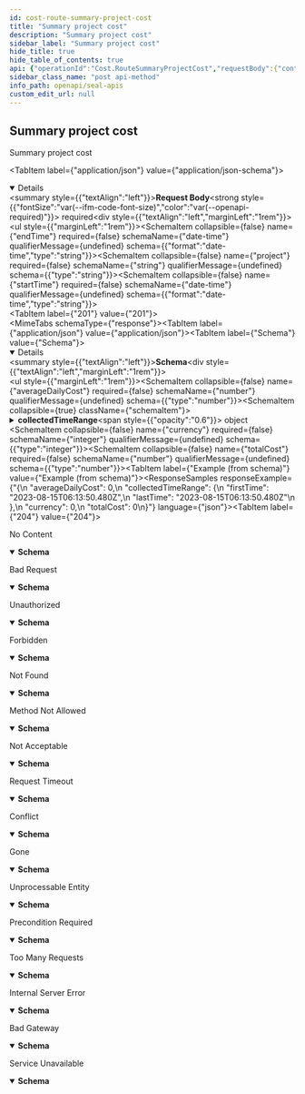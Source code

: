 ```yaml
---
id: cost-route-summary-project-cost
title: "Summary project cost"
description: "Summary project cost"
sidebar_label: "Summary project cost"
hide_title: true
hide_table_of_contents: true
api: {"operationId":"Cost.RouteSummaryProjectCost","requestBody":{"content":{"application/json":{"schema":{"properties":{"endTime":{"format":"date-time","type":"string"},"project":{"type":"string"},"startTime":{"format":"date-time","type":"string"}},"type":"object"}}},"required":true},"responses":{"201":{"content":{"application/json":{"schema":{"properties":{"averageDailyCost":{"type":"number"},"collectedTimeRange":{"properties":{"firstTime":{"format":"date-time","type":"string"},"lastTime":{"format":"date-time","type":"string"}},"type":"object","title":"view.CollectedTimeRange.json"},"currency":{"type":"integer"},"totalCost":{"type":"number"}},"type":"object"}}}},"204":{"content":{"application/json":{"schema":{"properties":{"message":{"type":"string"},"status":{"default":"204","type":"integer"},"statusText":{"default":"\"No Content\"","type":"string"}},"required":["status","statusText"]}}},"description":"No Content"},"400":{"content":{"application/json":{"schema":{"properties":{"message":{"type":"string"},"status":{"default":"400","type":"integer"},"statusText":{"default":"\"Bad Request\"","type":"string"}},"required":["status","statusText"]}}},"description":"Bad Request"},"401":{"content":{"application/json":{"schema":{"properties":{"message":{"type":"string"},"status":{"default":"401","type":"integer"},"statusText":{"default":"\"Unauthorized\"","type":"string"}},"required":["status","statusText"]}}},"description":"Unauthorized"},"403":{"content":{"application/json":{"schema":{"properties":{"message":{"type":"string"},"status":{"default":"403","type":"integer"},"statusText":{"default":"\"Forbidden\"","type":"string"}},"required":["status","statusText"]}}},"description":"Forbidden"},"404":{"content":{"application/json":{"schema":{"properties":{"message":{"type":"string"},"status":{"default":"404","type":"integer"},"statusText":{"default":"\"Not Found\"","type":"string"}},"required":["status","statusText"]}}},"description":"Not Found"},"405":{"content":{"application/json":{"schema":{"properties":{"message":{"type":"string"},"status":{"default":"405","type":"integer"},"statusText":{"default":"\"Method Not Allowed\"","type":"string"}},"required":["status","statusText"]}}},"description":"Method Not Allowed"},"406":{"content":{"application/json":{"schema":{"properties":{"message":{"type":"string"},"status":{"default":"406","type":"integer"},"statusText":{"default":"\"Not Acceptable\"","type":"string"}},"required":["status","statusText"]}}},"description":"Not Acceptable"},"408":{"content":{"application/json":{"schema":{"properties":{"message":{"type":"string"},"status":{"default":"408","type":"integer"},"statusText":{"default":"\"Request Timeout\"","type":"string"}},"required":["status","statusText"]}}},"description":"Request Timeout"},"409":{"content":{"application/json":{"schema":{"properties":{"message":{"type":"string"},"status":{"default":"409","type":"integer"},"statusText":{"default":"\"Conflict\"","type":"string"}},"required":["status","statusText"]}}},"description":"Conflict"},"410":{"content":{"application/json":{"schema":{"properties":{"message":{"type":"string"},"status":{"default":"410","type":"integer"},"statusText":{"default":"\"Gone\"","type":"string"}},"required":["status","statusText"]}}},"description":"Gone"},"422":{"content":{"application/json":{"schema":{"properties":{"message":{"type":"string"},"status":{"default":"422","type":"integer"},"statusText":{"default":"\"Unprocessable Entity\"","type":"string"}},"required":["status","statusText"]}}},"description":"Unprocessable Entity"},"428":{"content":{"application/json":{"schema":{"properties":{"message":{"type":"string"},"status":{"default":"428","type":"integer"},"statusText":{"default":"\"Precondition Required\"","type":"string"}},"required":["status","statusText"]}}},"description":"Precondition Required"},"429":{"content":{"application/json":{"schema":{"properties":{"message":{"type":"string"},"status":{"default":"429","type":"integer"},"statusText":{"default":"\"Too Many Requests\"","type":"string"}},"required":["status","statusText"]}}},"description":"Too Many Requests"},"500":{"content":{"application/json":{"schema":{"properties":{"message":{"type":"string"},"status":{"default":"500","type":"integer"},"statusText":{"default":"\"Internal Server Error\"","type":"string"}},"required":["status","statusText"]}}},"description":"Internal Server Error"},"502":{"content":{"application/json":{"schema":{"properties":{"message":{"type":"string"},"status":{"default":"502","type":"integer"},"statusText":{"default":"\"Bad Gateway\"","type":"string"}},"required":["status","statusText"]}}},"description":"Bad Gateway"},"503":{"content":{"application/json":{"schema":{"properties":{"message":{"type":"string"},"status":{"default":"503","type":"integer"},"statusText":{"default":"\"Service Unavailable\"","type":"string"}},"required":["status","statusText"]}}},"description":"Service Unavailable"}},"security":[{"bearerAuth":[]},{"cookieAuth":[]}],"tags":["Costs"],"x-cli-ignore":true,"description":"Summary project cost","extensions":[{"key":"x-cli-ignore","value":true}],"method":"post","path":"/costs/{id}/summary-project-costs","servers":[{"url":"/v1"}],"securitySchemes":{"bearerAuth":{"bearerFormat":"JWT","in":"header","scheme":"bearer","type":"http"},"cookieAuth":{"in":"cookie","name":"seal_session","type":"apiKey"}},"jsonRequestBodyExample":{"endTime":"2023-08-15T06:13:50.456Z","project":"string","startTime":"2023-08-15T06:13:50.456Z"},"info":{"description":"API to manage resources of Seal","title":"Seal APIs","version":null},"postman":{"name":"Summary project cost","description":{"type":"text/plain"},"url":{"path":["costs",":id","summary-project-costs"],"host":["{{baseUrl}}"],"query":[],"variable":[]},"header":[{"key":"Content-Type","value":"application/json"},{"key":"Accept","value":"application/json"}],"method":"POST","body":{"mode":"raw","raw":"\"\"","options":{"raw":{"language":"json"}}},"auth":{"type":"bearer","bearer":[{"type":"any","value":"<Bearer Token>","key":"token"}]}}}
sidebar_class_name: "post api-method"
info_path: openapi/seal-apis
custom_edit_url: null
---
```



## Summary project cost



Summary project cost

<MimeTabs><TabItem label={"application/json"} value={"application/json-schema"}><details style={{}} data-collapsed={false} open={true}><summary style={{"textAlign":"left"}}><strong>Request Body</strong><strong style={{"fontSize":"var(--ifm-code-font-size)","color":"var(--openapi-required)"}}> required</strong></summary><div style={{"textAlign":"left","marginLeft":"1rem"}}></div><ul style={{"marginLeft":"1rem"}}><SchemaItem collapsible={false} name={"endTime"} required={false} schemaName={"date-time"} qualifierMessage={undefined} schema={{"format":"date-time","type":"string"}}></SchemaItem><SchemaItem collapsible={false} name={"project"} required={false} schemaName={"string"} qualifierMessage={undefined} schema={{"type":"string"}}></SchemaItem><SchemaItem collapsible={false} name={"startTime"} required={false} schemaName={"date-time"} qualifierMessage={undefined} schema={{"format":"date-time","type":"string"}}></SchemaItem></ul></details></TabItem></MimeTabs><div><ApiTabs><TabItem label={"201"} value={"201"}><div></div><div><MimeTabs schemaType={"response"}><TabItem label={"application/json"} value={"application/json"}><SchemaTabs><TabItem label={"Schema"} value={"Schema"}><details style={{}} data-collapsed={false} open={true}><summary style={{"textAlign":"left"}}><strong>Schema</strong></summary><div style={{"textAlign":"left","marginLeft":"1rem"}}></div><ul style={{"marginLeft":"1rem"}}><SchemaItem collapsible={false} name={"averageDailyCost"} required={false} schemaName={"number"} qualifierMessage={undefined} schema={{"type":"number"}}></SchemaItem><SchemaItem collapsible={true} className={"schemaItem"}><details style={{}}><summary style={{}}><strong>collectedTimeRange</strong><span style={{"opacity":"0.6"}}> object</span></summary><div style={{"marginLeft":"1rem"}}><SchemaItem collapsible={false} name={"firstTime"} required={false} schemaName={"date-time"} qualifierMessage={undefined} schema={{"format":"date-time","type":"string"}}></SchemaItem><SchemaItem collapsible={false} name={"lastTime"} required={false} schemaName={"date-time"} qualifierMessage={undefined} schema={{"format":"date-time","type":"string"}}></SchemaItem></div></details></SchemaItem><SchemaItem collapsible={false} name={"currency"} required={false} schemaName={"integer"} qualifierMessage={undefined} schema={{"type":"integer"}}></SchemaItem><SchemaItem collapsible={false} name={"totalCost"} required={false} schemaName={"number"} qualifierMessage={undefined} schema={{"type":"number"}}></SchemaItem></ul></details></TabItem><TabItem label={"Example (from schema)"} value={"Example (from schema)"}><ResponseSamples responseExample={"{\n  \"averageDailyCost\": 0,\n  \"collectedTimeRange\": {\n    \"firstTime\": \"2023-08-15T06:13:50.480Z\",\n    \"lastTime\": \"2023-08-15T06:13:50.480Z\"\n  },\n  \"currency\": 0,\n  \"totalCost\": 0\n}"} language={"json"}></ResponseSamples></TabItem></SchemaTabs></TabItem></MimeTabs></div></TabItem><TabItem label={"204"} value={"204"}><div>

No Content

</div><div><MimeTabs schemaType={"response"}><TabItem label={"application/json"} value={"application/json"}><SchemaTabs><TabItem label={"Schema"} value={"Schema"}><details style={{}} data-collapsed={false} open={true}><summary style={{"textAlign":"left"}}><strong>Schema</strong></summary><div style={{"textAlign":"left","marginLeft":"1rem"}}></div><ul style={{"marginLeft":"1rem"}}><SchemaItem collapsible={false} name={"message"} required={false} schemaName={"string"} qualifierMessage={undefined} schema={{"type":"string"}}></SchemaItem><SchemaItem collapsible={false} name={"status"} required={true} schemaName={"integer"} qualifierMessage={undefined} schema={{"default":"204","type":"integer"}}></SchemaItem><SchemaItem collapsible={false} name={"statusText"} required={true} schemaName={"string"} qualifierMessage={undefined} schema={{"default":"\"No Content\"","type":"string"}}></SchemaItem></ul></details></TabItem><TabItem label={"Example (from schema)"} value={"Example (from schema)"}><ResponseSamples responseExample={"{\n  \"message\": \"string\",\n  \"status\": \"204\",\n  \"statusText\": \"\\\"No Content\\\"\"\n}"} language={"json"}></ResponseSamples></TabItem></SchemaTabs></TabItem></MimeTabs></div></TabItem><TabItem label={"400"} value={"400"}><div>

Bad Request

</div><div><MimeTabs schemaType={"response"}><TabItem label={"application/json"} value={"application/json"}><SchemaTabs><TabItem label={"Schema"} value={"Schema"}><details style={{}} data-collapsed={false} open={true}><summary style={{"textAlign":"left"}}><strong>Schema</strong></summary><div style={{"textAlign":"left","marginLeft":"1rem"}}></div><ul style={{"marginLeft":"1rem"}}><SchemaItem collapsible={false} name={"message"} required={false} schemaName={"string"} qualifierMessage={undefined} schema={{"type":"string"}}></SchemaItem><SchemaItem collapsible={false} name={"status"} required={true} schemaName={"integer"} qualifierMessage={undefined} schema={{"default":"400","type":"integer"}}></SchemaItem><SchemaItem collapsible={false} name={"statusText"} required={true} schemaName={"string"} qualifierMessage={undefined} schema={{"default":"\"Bad Request\"","type":"string"}}></SchemaItem></ul></details></TabItem><TabItem label={"Example (from schema)"} value={"Example (from schema)"}><ResponseSamples responseExample={"{\n  \"message\": \"string\",\n  \"status\": \"400\",\n  \"statusText\": \"\\\"Bad Request\\\"\"\n}"} language={"json"}></ResponseSamples></TabItem></SchemaTabs></TabItem></MimeTabs></div></TabItem><TabItem label={"401"} value={"401"}><div>

Unauthorized

</div><div><MimeTabs schemaType={"response"}><TabItem label={"application/json"} value={"application/json"}><SchemaTabs><TabItem label={"Schema"} value={"Schema"}><details style={{}} data-collapsed={false} open={true}><summary style={{"textAlign":"left"}}><strong>Schema</strong></summary><div style={{"textAlign":"left","marginLeft":"1rem"}}></div><ul style={{"marginLeft":"1rem"}}><SchemaItem collapsible={false} name={"message"} required={false} schemaName={"string"} qualifierMessage={undefined} schema={{"type":"string"}}></SchemaItem><SchemaItem collapsible={false} name={"status"} required={true} schemaName={"integer"} qualifierMessage={undefined} schema={{"default":"401","type":"integer"}}></SchemaItem><SchemaItem collapsible={false} name={"statusText"} required={true} schemaName={"string"} qualifierMessage={undefined} schema={{"default":"\"Unauthorized\"","type":"string"}}></SchemaItem></ul></details></TabItem><TabItem label={"Example (from schema)"} value={"Example (from schema)"}><ResponseSamples responseExample={"{\n  \"message\": \"string\",\n  \"status\": \"401\",\n  \"statusText\": \"\\\"Unauthorized\\\"\"\n}"} language={"json"}></ResponseSamples></TabItem></SchemaTabs></TabItem></MimeTabs></div></TabItem><TabItem label={"403"} value={"403"}><div>

Forbidden

</div><div><MimeTabs schemaType={"response"}><TabItem label={"application/json"} value={"application/json"}><SchemaTabs><TabItem label={"Schema"} value={"Schema"}><details style={{}} data-collapsed={false} open={true}><summary style={{"textAlign":"left"}}><strong>Schema</strong></summary><div style={{"textAlign":"left","marginLeft":"1rem"}}></div><ul style={{"marginLeft":"1rem"}}><SchemaItem collapsible={false} name={"message"} required={false} schemaName={"string"} qualifierMessage={undefined} schema={{"type":"string"}}></SchemaItem><SchemaItem collapsible={false} name={"status"} required={true} schemaName={"integer"} qualifierMessage={undefined} schema={{"default":"403","type":"integer"}}></SchemaItem><SchemaItem collapsible={false} name={"statusText"} required={true} schemaName={"string"} qualifierMessage={undefined} schema={{"default":"\"Forbidden\"","type":"string"}}></SchemaItem></ul></details></TabItem><TabItem label={"Example (from schema)"} value={"Example (from schema)"}><ResponseSamples responseExample={"{\n  \"message\": \"string\",\n  \"status\": \"403\",\n  \"statusText\": \"\\\"Forbidden\\\"\"\n}"} language={"json"}></ResponseSamples></TabItem></SchemaTabs></TabItem></MimeTabs></div></TabItem><TabItem label={"404"} value={"404"}><div>

Not Found

</div><div><MimeTabs schemaType={"response"}><TabItem label={"application/json"} value={"application/json"}><SchemaTabs><TabItem label={"Schema"} value={"Schema"}><details style={{}} data-collapsed={false} open={true}><summary style={{"textAlign":"left"}}><strong>Schema</strong></summary><div style={{"textAlign":"left","marginLeft":"1rem"}}></div><ul style={{"marginLeft":"1rem"}}><SchemaItem collapsible={false} name={"message"} required={false} schemaName={"string"} qualifierMessage={undefined} schema={{"type":"string"}}></SchemaItem><SchemaItem collapsible={false} name={"status"} required={true} schemaName={"integer"} qualifierMessage={undefined} schema={{"default":"404","type":"integer"}}></SchemaItem><SchemaItem collapsible={false} name={"statusText"} required={true} schemaName={"string"} qualifierMessage={undefined} schema={{"default":"\"Not Found\"","type":"string"}}></SchemaItem></ul></details></TabItem><TabItem label={"Example (from schema)"} value={"Example (from schema)"}><ResponseSamples responseExample={"{\n  \"message\": \"string\",\n  \"status\": \"404\",\n  \"statusText\": \"\\\"Not Found\\\"\"\n}"} language={"json"}></ResponseSamples></TabItem></SchemaTabs></TabItem></MimeTabs></div></TabItem><TabItem label={"405"} value={"405"}><div>

Method Not Allowed

</div><div><MimeTabs schemaType={"response"}><TabItem label={"application/json"} value={"application/json"}><SchemaTabs><TabItem label={"Schema"} value={"Schema"}><details style={{}} data-collapsed={false} open={true}><summary style={{"textAlign":"left"}}><strong>Schema</strong></summary><div style={{"textAlign":"left","marginLeft":"1rem"}}></div><ul style={{"marginLeft":"1rem"}}><SchemaItem collapsible={false} name={"message"} required={false} schemaName={"string"} qualifierMessage={undefined} schema={{"type":"string"}}></SchemaItem><SchemaItem collapsible={false} name={"status"} required={true} schemaName={"integer"} qualifierMessage={undefined} schema={{"default":"405","type":"integer"}}></SchemaItem><SchemaItem collapsible={false} name={"statusText"} required={true} schemaName={"string"} qualifierMessage={undefined} schema={{"default":"\"Method Not Allowed\"","type":"string"}}></SchemaItem></ul></details></TabItem><TabItem label={"Example (from schema)"} value={"Example (from schema)"}><ResponseSamples responseExample={"{\n  \"message\": \"string\",\n  \"status\": \"405\",\n  \"statusText\": \"\\\"Method Not Allowed\\\"\"\n}"} language={"json"}></ResponseSamples></TabItem></SchemaTabs></TabItem></MimeTabs></div></TabItem><TabItem label={"406"} value={"406"}><div>

Not Acceptable

</div><div><MimeTabs schemaType={"response"}><TabItem label={"application/json"} value={"application/json"}><SchemaTabs><TabItem label={"Schema"} value={"Schema"}><details style={{}} data-collapsed={false} open={true}><summary style={{"textAlign":"left"}}><strong>Schema</strong></summary><div style={{"textAlign":"left","marginLeft":"1rem"}}></div><ul style={{"marginLeft":"1rem"}}><SchemaItem collapsible={false} name={"message"} required={false} schemaName={"string"} qualifierMessage={undefined} schema={{"type":"string"}}></SchemaItem><SchemaItem collapsible={false} name={"status"} required={true} schemaName={"integer"} qualifierMessage={undefined} schema={{"default":"406","type":"integer"}}></SchemaItem><SchemaItem collapsible={false} name={"statusText"} required={true} schemaName={"string"} qualifierMessage={undefined} schema={{"default":"\"Not Acceptable\"","type":"string"}}></SchemaItem></ul></details></TabItem><TabItem label={"Example (from schema)"} value={"Example (from schema)"}><ResponseSamples responseExample={"{\n  \"message\": \"string\",\n  \"status\": \"406\",\n  \"statusText\": \"\\\"Not Acceptable\\\"\"\n}"} language={"json"}></ResponseSamples></TabItem></SchemaTabs></TabItem></MimeTabs></div></TabItem><TabItem label={"408"} value={"408"}><div>

Request Timeout

</div><div><MimeTabs schemaType={"response"}><TabItem label={"application/json"} value={"application/json"}><SchemaTabs><TabItem label={"Schema"} value={"Schema"}><details style={{}} data-collapsed={false} open={true}><summary style={{"textAlign":"left"}}><strong>Schema</strong></summary><div style={{"textAlign":"left","marginLeft":"1rem"}}></div><ul style={{"marginLeft":"1rem"}}><SchemaItem collapsible={false} name={"message"} required={false} schemaName={"string"} qualifierMessage={undefined} schema={{"type":"string"}}></SchemaItem><SchemaItem collapsible={false} name={"status"} required={true} schemaName={"integer"} qualifierMessage={undefined} schema={{"default":"408","type":"integer"}}></SchemaItem><SchemaItem collapsible={false} name={"statusText"} required={true} schemaName={"string"} qualifierMessage={undefined} schema={{"default":"\"Request Timeout\"","type":"string"}}></SchemaItem></ul></details></TabItem><TabItem label={"Example (from schema)"} value={"Example (from schema)"}><ResponseSamples responseExample={"{\n  \"message\": \"string\",\n  \"status\": \"408\",\n  \"statusText\": \"\\\"Request Timeout\\\"\"\n}"} language={"json"}></ResponseSamples></TabItem></SchemaTabs></TabItem></MimeTabs></div></TabItem><TabItem label={"409"} value={"409"}><div>

Conflict

</div><div><MimeTabs schemaType={"response"}><TabItem label={"application/json"} value={"application/json"}><SchemaTabs><TabItem label={"Schema"} value={"Schema"}><details style={{}} data-collapsed={false} open={true}><summary style={{"textAlign":"left"}}><strong>Schema</strong></summary><div style={{"textAlign":"left","marginLeft":"1rem"}}></div><ul style={{"marginLeft":"1rem"}}><SchemaItem collapsible={false} name={"message"} required={false} schemaName={"string"} qualifierMessage={undefined} schema={{"type":"string"}}></SchemaItem><SchemaItem collapsible={false} name={"status"} required={true} schemaName={"integer"} qualifierMessage={undefined} schema={{"default":"409","type":"integer"}}></SchemaItem><SchemaItem collapsible={false} name={"statusText"} required={true} schemaName={"string"} qualifierMessage={undefined} schema={{"default":"\"Conflict\"","type":"string"}}></SchemaItem></ul></details></TabItem><TabItem label={"Example (from schema)"} value={"Example (from schema)"}><ResponseSamples responseExample={"{\n  \"message\": \"string\",\n  \"status\": \"409\",\n  \"statusText\": \"\\\"Conflict\\\"\"\n}"} language={"json"}></ResponseSamples></TabItem></SchemaTabs></TabItem></MimeTabs></div></TabItem><TabItem label={"410"} value={"410"}><div>

Gone

</div><div><MimeTabs schemaType={"response"}><TabItem label={"application/json"} value={"application/json"}><SchemaTabs><TabItem label={"Schema"} value={"Schema"}><details style={{}} data-collapsed={false} open={true}><summary style={{"textAlign":"left"}}><strong>Schema</strong></summary><div style={{"textAlign":"left","marginLeft":"1rem"}}></div><ul style={{"marginLeft":"1rem"}}><SchemaItem collapsible={false} name={"message"} required={false} schemaName={"string"} qualifierMessage={undefined} schema={{"type":"string"}}></SchemaItem><SchemaItem collapsible={false} name={"status"} required={true} schemaName={"integer"} qualifierMessage={undefined} schema={{"default":"410","type":"integer"}}></SchemaItem><SchemaItem collapsible={false} name={"statusText"} required={true} schemaName={"string"} qualifierMessage={undefined} schema={{"default":"\"Gone\"","type":"string"}}></SchemaItem></ul></details></TabItem><TabItem label={"Example (from schema)"} value={"Example (from schema)"}><ResponseSamples responseExample={"{\n  \"message\": \"string\",\n  \"status\": \"410\",\n  \"statusText\": \"\\\"Gone\\\"\"\n}"} language={"json"}></ResponseSamples></TabItem></SchemaTabs></TabItem></MimeTabs></div></TabItem><TabItem label={"422"} value={"422"}><div>

Unprocessable Entity

</div><div><MimeTabs schemaType={"response"}><TabItem label={"application/json"} value={"application/json"}><SchemaTabs><TabItem label={"Schema"} value={"Schema"}><details style={{}} data-collapsed={false} open={true}><summary style={{"textAlign":"left"}}><strong>Schema</strong></summary><div style={{"textAlign":"left","marginLeft":"1rem"}}></div><ul style={{"marginLeft":"1rem"}}><SchemaItem collapsible={false} name={"message"} required={false} schemaName={"string"} qualifierMessage={undefined} schema={{"type":"string"}}></SchemaItem><SchemaItem collapsible={false} name={"status"} required={true} schemaName={"integer"} qualifierMessage={undefined} schema={{"default":"422","type":"integer"}}></SchemaItem><SchemaItem collapsible={false} name={"statusText"} required={true} schemaName={"string"} qualifierMessage={undefined} schema={{"default":"\"Unprocessable Entity\"","type":"string"}}></SchemaItem></ul></details></TabItem><TabItem label={"Example (from schema)"} value={"Example (from schema)"}><ResponseSamples responseExample={"{\n  \"message\": \"string\",\n  \"status\": \"422\",\n  \"statusText\": \"\\\"Unprocessable Entity\\\"\"\n}"} language={"json"}></ResponseSamples></TabItem></SchemaTabs></TabItem></MimeTabs></div></TabItem><TabItem label={"428"} value={"428"}><div>

Precondition Required

</div><div><MimeTabs schemaType={"response"}><TabItem label={"application/json"} value={"application/json"}><SchemaTabs><TabItem label={"Schema"} value={"Schema"}><details style={{}} data-collapsed={false} open={true}><summary style={{"textAlign":"left"}}><strong>Schema</strong></summary><div style={{"textAlign":"left","marginLeft":"1rem"}}></div><ul style={{"marginLeft":"1rem"}}><SchemaItem collapsible={false} name={"message"} required={false} schemaName={"string"} qualifierMessage={undefined} schema={{"type":"string"}}></SchemaItem><SchemaItem collapsible={false} name={"status"} required={true} schemaName={"integer"} qualifierMessage={undefined} schema={{"default":"428","type":"integer"}}></SchemaItem><SchemaItem collapsible={false} name={"statusText"} required={true} schemaName={"string"} qualifierMessage={undefined} schema={{"default":"\"Precondition Required\"","type":"string"}}></SchemaItem></ul></details></TabItem><TabItem label={"Example (from schema)"} value={"Example (from schema)"}><ResponseSamples responseExample={"{\n  \"message\": \"string\",\n  \"status\": \"428\",\n  \"statusText\": \"\\\"Precondition Required\\\"\"\n}"} language={"json"}></ResponseSamples></TabItem></SchemaTabs></TabItem></MimeTabs></div></TabItem><TabItem label={"429"} value={"429"}><div>

Too Many Requests

</div><div><MimeTabs schemaType={"response"}><TabItem label={"application/json"} value={"application/json"}><SchemaTabs><TabItem label={"Schema"} value={"Schema"}><details style={{}} data-collapsed={false} open={true}><summary style={{"textAlign":"left"}}><strong>Schema</strong></summary><div style={{"textAlign":"left","marginLeft":"1rem"}}></div><ul style={{"marginLeft":"1rem"}}><SchemaItem collapsible={false} name={"message"} required={false} schemaName={"string"} qualifierMessage={undefined} schema={{"type":"string"}}></SchemaItem><SchemaItem collapsible={false} name={"status"} required={true} schemaName={"integer"} qualifierMessage={undefined} schema={{"default":"429","type":"integer"}}></SchemaItem><SchemaItem collapsible={false} name={"statusText"} required={true} schemaName={"string"} qualifierMessage={undefined} schema={{"default":"\"Too Many Requests\"","type":"string"}}></SchemaItem></ul></details></TabItem><TabItem label={"Example (from schema)"} value={"Example (from schema)"}><ResponseSamples responseExample={"{\n  \"message\": \"string\",\n  \"status\": \"429\",\n  \"statusText\": \"\\\"Too Many Requests\\\"\"\n}"} language={"json"}></ResponseSamples></TabItem></SchemaTabs></TabItem></MimeTabs></div></TabItem><TabItem label={"500"} value={"500"}><div>

Internal Server Error

</div><div><MimeTabs schemaType={"response"}><TabItem label={"application/json"} value={"application/json"}><SchemaTabs><TabItem label={"Schema"} value={"Schema"}><details style={{}} data-collapsed={false} open={true}><summary style={{"textAlign":"left"}}><strong>Schema</strong></summary><div style={{"textAlign":"left","marginLeft":"1rem"}}></div><ul style={{"marginLeft":"1rem"}}><SchemaItem collapsible={false} name={"message"} required={false} schemaName={"string"} qualifierMessage={undefined} schema={{"type":"string"}}></SchemaItem><SchemaItem collapsible={false} name={"status"} required={true} schemaName={"integer"} qualifierMessage={undefined} schema={{"default":"500","type":"integer"}}></SchemaItem><SchemaItem collapsible={false} name={"statusText"} required={true} schemaName={"string"} qualifierMessage={undefined} schema={{"default":"\"Internal Server Error\"","type":"string"}}></SchemaItem></ul></details></TabItem><TabItem label={"Example (from schema)"} value={"Example (from schema)"}><ResponseSamples responseExample={"{\n  \"message\": \"string\",\n  \"status\": \"500\",\n  \"statusText\": \"\\\"Internal Server Error\\\"\"\n}"} language={"json"}></ResponseSamples></TabItem></SchemaTabs></TabItem></MimeTabs></div></TabItem><TabItem label={"502"} value={"502"}><div>

Bad Gateway

</div><div><MimeTabs schemaType={"response"}><TabItem label={"application/json"} value={"application/json"}><SchemaTabs><TabItem label={"Schema"} value={"Schema"}><details style={{}} data-collapsed={false} open={true}><summary style={{"textAlign":"left"}}><strong>Schema</strong></summary><div style={{"textAlign":"left","marginLeft":"1rem"}}></div><ul style={{"marginLeft":"1rem"}}><SchemaItem collapsible={false} name={"message"} required={false} schemaName={"string"} qualifierMessage={undefined} schema={{"type":"string"}}></SchemaItem><SchemaItem collapsible={false} name={"status"} required={true} schemaName={"integer"} qualifierMessage={undefined} schema={{"default":"502","type":"integer"}}></SchemaItem><SchemaItem collapsible={false} name={"statusText"} required={true} schemaName={"string"} qualifierMessage={undefined} schema={{"default":"\"Bad Gateway\"","type":"string"}}></SchemaItem></ul></details></TabItem><TabItem label={"Example (from schema)"} value={"Example (from schema)"}><ResponseSamples responseExample={"{\n  \"message\": \"string\",\n  \"status\": \"502\",\n  \"statusText\": \"\\\"Bad Gateway\\\"\"\n}"} language={"json"}></ResponseSamples></TabItem></SchemaTabs></TabItem></MimeTabs></div></TabItem><TabItem label={"503"} value={"503"}><div>

Service Unavailable

</div><div><MimeTabs schemaType={"response"}><TabItem label={"application/json"} value={"application/json"}><SchemaTabs><TabItem label={"Schema"} value={"Schema"}><details style={{}} data-collapsed={false} open={true}><summary style={{"textAlign":"left"}}><strong>Schema</strong></summary><div style={{"textAlign":"left","marginLeft":"1rem"}}></div><ul style={{"marginLeft":"1rem"}}><SchemaItem collapsible={false} name={"message"} required={false} schemaName={"string"} qualifierMessage={undefined} schema={{"type":"string"}}></SchemaItem><SchemaItem collapsible={false} name={"status"} required={true} schemaName={"integer"} qualifierMessage={undefined} schema={{"default":"503","type":"integer"}}></SchemaItem><SchemaItem collapsible={false} name={"statusText"} required={true} schemaName={"string"} qualifierMessage={undefined} schema={{"default":"\"Service Unavailable\"","type":"string"}}></SchemaItem></ul></details></TabItem><TabItem label={"Example (from schema)"} value={"Example (from schema)"}><ResponseSamples responseExample={"{\n  \"message\": \"string\",\n  \"status\": \"503\",\n  \"statusText\": \"\\\"Service Unavailable\\\"\"\n}"} language={"json"}></ResponseSamples></TabItem></SchemaTabs></TabItem></MimeTabs></div></TabItem></ApiTabs></div>
      